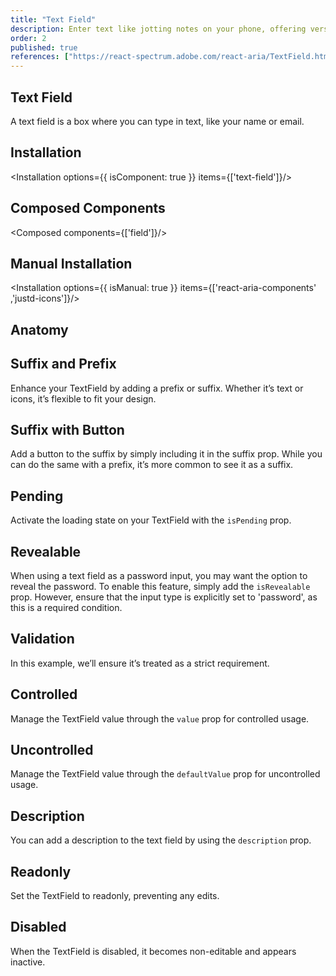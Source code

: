 ```yaml
---
title: "Text Field"
description: Enter text like jotting notes on your phone, offering versatility for typing and accommodating various types of information.
order: 2
published: true
references: ["https://react-spectrum.adobe.com/react-aria/TextField.html#props"]
---
```



## Text Field

A text field is a box where you can type in text, like your name or email.
<How minW72 toUse="forms/text-field/text-field-demo" />

## Installation
<Installation options={{ isComponent: true }} items={['text-field']}/>

## Composed Components
<Composed components={['field']}/>

## Manual Installation
<Installation options={{ isManual: true }} items={['react-aria-components' ,'justd-icons']}/>

<SourceCode toShow='text-field'/>

## Anatomy
<Anatomy show='text-field-anatomy'/>

## Suffix and Prefix
Enhance your TextField by adding a prefix or suffix. Whether it’s text or icons, it’s flexible to fit your design.
<How minW72 toUse="forms/text-field/text-field-prefix-suffix-demo" />

## Suffix with Button
Add a button to the suffix by simply including it in the suffix prop. While you can do the same with a prefix, it’s more common to see it as a suffix.
<How minW72 toUse="forms/text-field/text-field-suffix-button-demo" />

## Pending
Activate the loading state on your TextField with the `isPending` prop.
<How minW72 toUse="forms/text-field/text-field-pending-demo" />

## Revealable
When using a text field as a password input, you may want the option to reveal the password. To enable this feature, simply add the `isRevealable` prop. However, ensure that the input type is explicitly set to 'password', as this is a required condition.
<How minW72 toUse="forms/text-field/text-field-revealable-demo" />

## Validation
In this example, we’ll ensure it’s treated as a strict requirement.
<How minW72 toUse="forms/text-field/text-field-validation-demo" />

## Controlled
Manage the TextField value through the `value` prop for controlled usage.
<How minW72 toUse="forms/text-field/text-field-controlled-demo" />

## Uncontrolled
Manage the TextField value through the `defaultValue` prop for uncontrolled usage.
<How minW72 toUse="forms/text-field/text-field-uncontrolled-demo" />

## Description
You can add a description to the text field by using the `description` prop.
<How minW72 toUse="forms/text-field/text-field-description-demo" />

## Readonly
Set the TextField to readonly, preventing any edits.
<How minW72 toUse="forms/text-field/text-field-readonly-demo" />

## Disabled
When the TextField is disabled, it becomes non-editable and appears inactive.
<How minW72 toUse="forms/text-field/text-field-disabled-demo" />
